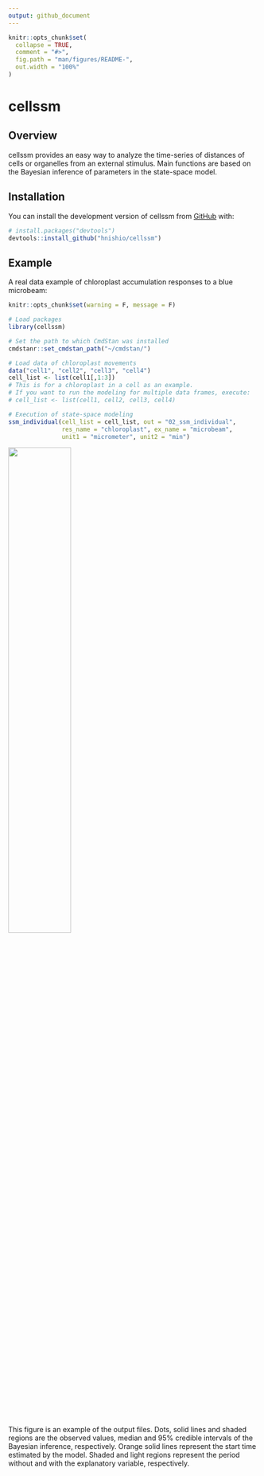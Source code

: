 ```yaml
---
output: github_document
---
```


<!-- README.md is generated from README.Rmd. Please edit that file -->

```r
knitr::opts_chunk$set(
  collapse = TRUE,
  comment = "#>",
  fig.path = "man/figures/README-",
  out.width = "100%"
)
```

# cellssm

<!-- badges: start -->
<!-- badges: end -->

## Overview

cellssm provides an easy way to analyze the time-series of distances of cells or organelles from an external stimulus. Main functions are based on the Bayesian inference of parameters in the state-space model.

## Installation

You can install the development version of cellssm from [GitHub](https://github.com/) with:

``` r
# install.packages("devtools")
devtools::install_github("hnishio/cellssm")
```

## Example

A real data example of chloroplast accumulation responses to a blue microbeam:

```r
knitr::opts_chunk$set(warning = F, message = F)
```

```r
# Load packages
library(cellssm)

# Set the path to which CmdStan was installed
cmdstanr::set_cmdstan_path("~/cmdstan/")

# Load data of chloroplast movements
data("cell1", "cell2", "cell3", "cell4")
cell_list <- list(cell1[,1:3])
# This is for a chloroplast in a cell as an example.
# If you want to run the modeling for multiple data frames, execute:
# cell_list <- list(cell1, cell2, cell3, cell4)

# Execution of state-space modeling
ssm_individual(cell_list = cell_list, out = "02_ssm_individual",
               res_name = "chloroplast", ex_name = "microbeam",
               unit1 = "micrometer", unit2 = "min")

```

![](man/figures/ssm_individual_cell1_chloroplast1.jpg){width=50%}

This figure is an example of the output files. Dots, solid lines and shaded regions are the observed values, median and 95% credible intervals of the Bayesian inference, respectively. Orange solid lines represent the start time estimated by the model. Shaded and light regions represent the period without and with the explanatory variable, respectively.
